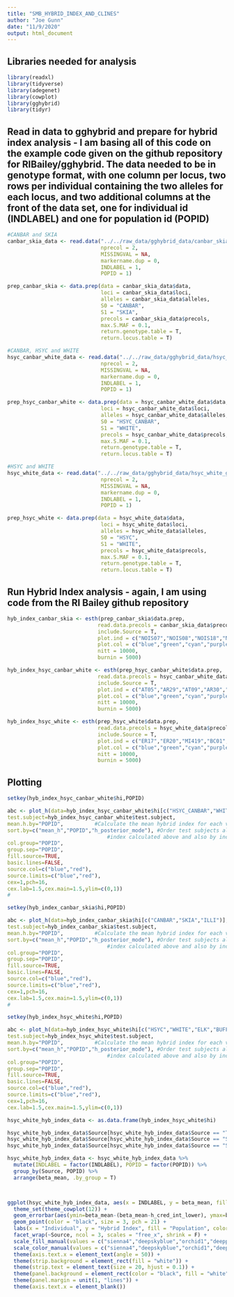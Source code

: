 ```yaml
---
title: "SMB_HYBRID_INDEX_AND_CLINES"
author: "Joe Gunn"
date: "11/9/2020"
output: html_document
---
```


## Libraries needed for analysis
```r
library(readxl)
library(tidyverse)
library(adegenet)
library(cowplot)
library(gghybrid)
library(tidyr)
```

## Read in data to gghybrid and prepare for hybrid index analysis - I am basing all of this code on the example code given on the github repository for RIBailey/gghybrid. The data needed to be in genotype format, with one column per locus, two rows per individual containing the two alleles for each locus, and two additional columns at the front of the data set, one for individual id (INDLABEL) and one for population id (POPID)
```r
#CANBAR and SKIA
canbar_skia_data <- read.data("../../raw_data/gghybrid_data/canbar_skia_genotypes.csv", 
                              nprecol = 2, 
                              MISSINGVAL = NA, 
                              markername.dup = 0, 
                              INDLABEL = 1, 
                              POPID = 1)

prep_canbar_skia <- data.prep(data = canbar_skia_data$data,
                              loci = canbar_skia_data$loci,
                              alleles = canbar_skia_data$alleles,
                              S0 = "CANBAR",
                              S1 = "SKIA",
                              precols = canbar_skia_data$precols,
                              max.S.MAF = 0.1,
                              return.genotype.table = T,
                              return.locus.table = T)

#CANBAR, HSYC and WHITE
hsyc_canbar_white_data <- read.data("../../raw_data/gghybrid_data/hsyc_canbar_white_genotypes.csv", 
                              nprecol = 2, 
                              MISSINGVAL = NA, 
                              markername.dup = 0, 
                              INDLABEL = 1, 
                              POPID = 1)

prep_hsyc_canbar_white <- data.prep(data = hsyc_canbar_white_data$data,
                              loci = hsyc_canbar_white_data$loci,
                              alleles = hsyc_canbar_white_data$alleles,
                              S0 = "HSYC_CANBAR",
                              S1 = "WHITE",
                              precols = hsyc_canbar_white_data$precols,
                              max.S.MAF = 0.1,
                              return.genotype.table = T,
                              return.locus.table = T)

#HSYC and WHITE
hsyc_white_data <- read.data("../../raw_data/gghybrid_data/hsyc_white_genotypes.csv", 
                              nprecol = 2, 
                              MISSINGVAL = NA, 
                              markername.dup = 0, 
                              INDLABEL = 1, 
                              POPID = 1)

prep_hsyc_white <- data.prep(data = hsyc_white_data$data,
                              loci = hsyc_white_data$loci,
                              alleles = hsyc_white_data$alleles,
                              S0 = "HSYC",
                              S1 = "WHITE",
                              precols = hsyc_white_data$precols,
                              max.S.MAF = 0.1,
                              return.genotype.table = T,
                              return.locus.table = T)
```

## Run Hybrid Index analysis - again, I am using code from the RI Bailey github repository
```r
hyb_index_canbar_skia <- esth(prep_canbar_skia$data.prep,
                             read.data.precols = canbar_skia_data$precols,
                             include.Source = T,
                             plot.ind = c("NOIS07","NOIS08","NOIS18","NOIS12","GLVR4","CANEY15"),
                             plot.col = c("blue","green","cyan","purple","magenta","red"),
                             nitt = 10000,
                             burnin = 5000)

hyb_index_hsyc_canbar_white <- esth(prep_hsyc_canbar_white$data.prep,
                             read.data.precols = hsyc_canbar_white_data$precols,
                             include.Source = T,
                             plot.ind = c("AT05","AR29","AT09","AR30","AT08","AT02"),
                             plot.col = c("blue","green","cyan","purple","magenta","red"),
                             nitt = 10000,
                             burnin = 5000)

hyb_index_hsyc_white <- esth(prep_hsyc_white$data.prep,
                             read.data.precols = hsyc_white_data$precols,
                             include.Source = T,
                             plot.ind = c("ER17","ER20","MI419","BC01","SPV11","BC12"),
                             plot.col = c("blue","green","cyan","purple","magenta","red"),
                             nitt = 10000,
                             burnin = 5000)
```

## Plotting 
```r
setkey(hyb_index_hsyc_canbar_white$hi,POPID)

abc <- plot_h(data=hyb_index_hsyc_canbar_white$hi[c("HSYC_CANBAR","WHITE","BAYOU")],#Subset of POPIDs#
test.subject=hyb_index_hsyc_canbar_white$test.subject,
mean.h.by="POPID",			#Calculate the mean hybrid index for each value of the "POPID" column#
sort.by=c("mean_h","POPID","h_posterior_mode"),	#Order test subjects along the x axis by the mean hybrid 
								#index calculated above and also by individual hybrid index#
col.group="POPID",
group.sep="POPID",
fill.source=TRUE,
basic.lines=FALSE,
source.col=c("blue","red"),
source.limits=c("blue","red"),
cex=1,pch=16,
cex.lab=1.5,cex.main=1.5,ylim=c(0,1))
#

setkey(hyb_index_canbar_skia$hi,POPID)

abc <- plot_h(data=hyb_index_canbar_skia$hi[c("CANBAR","SKIA","ILLI")],#Subset of POPIDs#
test.subject=hyb_index_canbar_skia$test.subject,
mean.h.by="POPID",			#Calculate the mean hybrid index for each value of the "POPID" column#
sort.by=c("mean_h","POPID","h_posterior_mode"),	#Order test subjects along the x axis by the mean hybrid 
								#index calculated above and also by individual hybrid index#
col.group="POPID",
group.sep="POPID",
fill.source=TRUE,
basic.lines=FALSE,
source.col=c("blue","red"),
source.limits=c("blue","red"),
cex=1,pch=16,
cex.lab=1.5,cex.main=1.5,ylim=c(0,1))
#

setkey(hyb_index_hsyc_white$hi,POPID)

abc <- plot_h(data=hyb_index_hsyc_white$hi[c("HSYC","WHITE","ELK","BUFF","SPAV","BSUG")],#Subset of POPIDs#
test.subject=hyb_index_hsyc_white$test.subject,
mean.h.by="POPID",			#Calculate the mean hybrid index for each value of the "POPID" column#
sort.by=c("mean_h","POPID","h_posterior_mode"),	#Order test subjects along the x axis by the mean hybrid 
								#index calculated above and also by individual hybrid index#
col.group="POPID",
group.sep="POPID",
fill.source=TRUE,
basic.lines=FALSE,
source.col=c("blue","red"),
source.limits=c("blue","red"),
cex=1,pch=16,
cex.lab=1.5,cex.main=1.5,ylim=c(0,1))

hsyc_white_hyb_index_data <- as.data.frame(hyb_index_hsyc_white$hi) 

hsyc_white_hyb_index_data$Source[hsyc_white_hyb_index_data$Source == "TEST"] <- "Hybrids"
hsyc_white_hyb_index_data$Source[hsyc_white_hyb_index_data$Source == "S0"] <- "HSYC"
hsyc_white_hyb_index_data$Source[hsyc_white_hyb_index_data$Source == "S1"] <- "WHITE"

hsyc_white_hyb_index_data <- hsyc_white_hyb_index_data %>%
  mutate(INDLABEL = factor(INDLABEL), POPID = factor(POPID)) %>%
  group_by(Source, POPID) %>%
  arrange(beta_mean, .by_group = T)



ggplot(hsyc_white_hyb_index_data, aes(x = INDLABEL, y = beta_mean, fill = POPID)) + 
  theme_set(theme_cowplot(12)) +
  geom_errorbar(aes(ymin=beta_mean-(beta_mean-h_cred_int_lower), ymax=beta_mean+(h_cred_int_upper-beta_mean), color = POPID)) +
  geom_point(color = "black", size = 3, pch = 21) +
  labs(x = "Individual", y = "Hybrid Index", fill = "Population", color = "Population") +
  facet_wrap(~Source, ncol = 3, scales = "free_x", shrink = F) +
  scale_fill_manual(values = c("sienna4","deepskyblue","orchid1","deeppink2")) +
  scale_color_manual(values = c("sienna4","deepskyblue","orchid1","deeppink2")) +
  theme(axis.text.x = element_text(angle = 50)) +
  theme(strip.background = element_rect(fill = "white")) +
  theme(strip.text = element_text(size = 20, hjust = 0.1)) +
  theme(panel.background = element_rect(color = "black", fill = "white", size = 1, linetype = "solid")) +
  theme(panel.margin = unit(1, "lines")) +
  theme(axis.text.x = element_blank())

```